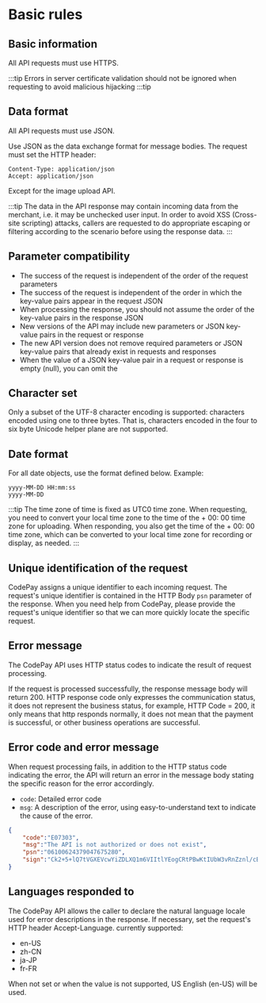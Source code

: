 # Basic rules

## Basic information

All API requests must use HTTPS.

:::tip
Errors in server certificate validation should not be ignored when requesting to avoid malicious hijacking
:::tip

## Data format

All API requests must use JSON.

Use JSON as the data exchange format for message bodies. The request must set the HTTP header:

```
Content-Type: application/json
Accept: application/json
```

Except for the image upload API.

:::tip
The data in the API response may contain incoming data from the merchant, i.e. it may be unchecked user input. In order to avoid XSS (Cross-site scripting) attacks, callers are requested to do appropriate escaping or filtering according to the scenario before using the response data.
:::

## Parameter compatibility

- The success of the request is independent of the order of the request parameters
- The success of the request is independent of the order in which the key-value pairs appear in the request JSON
- When processing the response, you should not assume the order of the key-value pairs in the response JSON
- New versions of the API may include new parameters or JSON key-value pairs in the request or response
- The new API version does not remove required parameters or JSON key-value pairs that already exist in requests and responses
- When the value of a JSON key-value pair in a request or response is empty (null), you can omit the

## Character set

Only a subset of the UTF-8 character encoding is supported: characters encoded using one to three bytes. That is, characters encoded in the four to six byte Unicode helper plane are not supported.

## Date format

For all date objects, use the format defined below. Example:

```
yyyy-MM-DD HH:mm:ss
yyyy-MM-DD
```

:::tip
The time zone of time is fixed as UTC0 time zone. When requesting, you need to convert your local time zone to the time of the + 00: 00 time zone for uploading. When responding, you also get the time of the + 00: 00 time zone, which can be converted to your local time zone for recording or display, as needed.
:::

## Unique identification of the request

CodePay assigns a unique identifier to each incoming request. The request's unique identifier is contained in the HTTP Body `psn` parameter of the response. When you need help from CodePay, please provide the request's unique identifier so that we can more quickly locate the specific request.

## Error message

The CodePay API uses HTTP status codes to indicate the result of request processing.

If the request is processed successfully, the response message body will return 200. HTTP response code only expresses the communication status, it does not represent the business status, for example, HTTP Code = 200, it only means that http responds normally, it does not mean that the payment is successful, or other business operations are successful.

## Error code and error message

When request processing fails, in addition to the HTTP status code indicating the error, the API will return an error in the message body stating the specific reason for the error accordingly.

- `code`: Detailed error code
- `msg`: A description of the error, using easy-to-understand text to indicate the cause of the error.

```JSON
{
    "code":"E07303",
    "msg":"The API is not authorized or does not exist",
    "psn":"06100624379047675280",
    "sign":"Ck2+5+lQ7tVGXEVcwYiZDLXQ1m6VIItlYEogCRtPBwKtIUbW3vRnZznl/cB0u//q8rTRiq+u4UFhOiFB8MWMC3ukzkb35zkDsWNygsftvx3sXSqOnIYBMEVXDKn91BnE/DXxZ3V76E67HCk6Cp5E2ujLwzawonVzWLxT4RLZjocu7U6rywz8UAS37+PAvqJA3v4H1IF3YbgaX62NOQyn2jEuzxe0BnHQKg92uMt0I64RZFBSKpOahwtQNlW0/4Hwv/Nu30vJju6N3ikYXzUfpH0KwTWoZUq/6mS8XaLayQb46WSECUZ+KuCg/GJKAMCIgnqGRS5rFlAex4iCwktlkA=="
}
```

## Languages responded to

The CodePay API allows the caller to declare the natural language locale used for error descriptions in the response. If necessary, set the request's HTTP header Accept-Language. currently supported:

- en-US
- zh-CN
- ja-JP
- fr-FR

When not set or when the value is not supported, US English (en-US) will be used.

